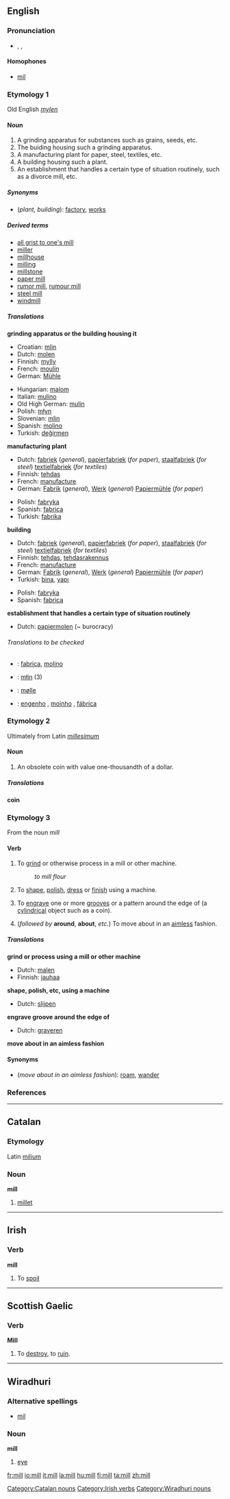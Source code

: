 ==English==

===Pronunciation===
*{{AHD|mĭl}}, {{IPA|/mɪl/}}, {{SAMPA|/mIl/}}

====Homophones====
*[[mil]]

===Etymology 1===
Old English ''[[mylen]]''

====Noun====
{{en-noun}}

# A grinding apparatus for substances such as grains, seeds, etc.
# The buiding housing such a grinding apparatus.
# A manufacturing plant for paper, steel, textiles, etc.
# A building housing such a plant.
# An establishment that handles a certain type of situation routinely, such as a divorce mill, etc.

=====Synonyms=====
*(''plant, building''): [[factory]], [[works]]

=====Derived terms=====
*[[all grist to one's mill]]
*[[miller]]
*[[millhouse]]
*[[milling]]
*[[millstone]]
*[[paper mill]]
*[[rumor mill]], [[rumour mill]]
*[[steel mill]]
*[[windmill]]

=====Translations=====
'''grinding apparatus or the building housing it'''
{{top}}
*Croatian: [[mlin]] {{m}}
*Dutch: [[molen]] {{m}}
*Finnish: [[mylly]]
*French: [[moulin]] {{m}}
*German: [[Mühle]] {{f}}
{{mid}}
*Hungarian: [[malom]]
*Italian: [[mulino]] {{m}}
*Old High German: [[mulin]] {{f}}
*Polish: [[młyn]] {{m}}
*Slovenian: [[mlin]] {{m}}
*Spanish: [[molino]] {{m}}
*Turkish: [[değirmen]]
{{bottom}}

'''manufacturing plant'''
{{top}}
*Dutch: [[fabriek]] {{f}} (''general''), [[papierfabriek]] {{f}} (''for paper''), [[staalfabriek]] (''for steel'') [[textielfabriek]] (''for textiles'')
*Finnish: [[tehdas]]
*French: [[manufacture]] {{f}}
*German: [[Fabrik]] {{f}} (''general''), [[Werk]] {{n}} (''general'') [[Papiermühle]] {{f}} (''for paper'')
{{mid}}
*Polish: [[fabryka]] {{f}}
*Spanish: [[fabrica]] {{f}}
*Turkish: [[fabrika]]
{{bottom}}

'''building'''
{{top}}
*Dutch: [[fabriek]] {{f}} (''general''), [[papierfabriek]] {{f}} (''for paper''), [[staalfabriek]] (''for steel'') [[textielfabriek]] (''for textiles'')
*Finnish: [[tehdas]], [[tehdasrakennus]]
*French: [[manufacture]] {{f}}
*German: [[Fabrik]] {{f}} (''general''), [[Werk]] {{n}} (''general'') [[Papiermühle]] {{f}} (''for paper'')
*Turkish: [[bina]], [[yapı]]
{{mid}}
*Polish: [[fabryka]] {{f}}
*Spanish: [[fabrica]] {{f}}
{{bottom}}

'''establishment that handles a certain type of situation routinely'''
{{top}}
*Dutch: [[papiermolen]] (~ burocracy)
{{mid}}
{{bottom}}

======Translations to be checked======
{{checktrans}}

*{{ttbc|Interlingua}}: [[fabrica]], [[molino]]
*{{ttbc|Kashubian}}: [[młin]] {{m}} (3)
*{{ttbc|Norwegian}}: [[mølle]]
*{{ttbc|Portuguese}}: [[engenho]] {{m}}, [[moinho]] {{m}}, [[fábrica]] {{f}}

===Etymology 2===
Ultimately from Latin ''[[millesimum]]''

====Noun====
{{en-noun}}

# An obsolete coin with value one-thousandth of a dollar.

=====Translations=====
'''coin'''
{{top}}
{{mid}}
{{bottom}}

===Etymology 3===
From the noun ''mill''

====Verb====
{{en-verb}}

# {{transitive}} To [[grind]] or otherwise process in a mill or other machine.
#: ''to mill flour''
# {{transitive}} To [[shape]], [[polish]], [[dress]] or [[finish]] using a machine.
# {{transitive}} To [[engrave]] one or more [[groove]]s or a pattern around the edge of (a [[cylindrical]] object such as a coin).
# {{intransitive}} (''followed by'' '''around''', '''about''', ''etc.'') To move about in an [[aimless]] fashion.

=====Translations=====
'''grind or process using a mill or other machine'''
{{top}}
*Dutch: [[malen]]
*Finnish: [[jauhaa]]
{{mid}}
{{bottom}}

'''shape, polish, etc, using a machine'''
{{top}}
*Dutch: [[slijpen]]
{{mid}}
{{bottom}}

'''engrave groove around the edge of'''
{{top}}
*Dutch: [[graveren]]
{{mid}}
{{bottom}}

'''move about in an aimless fashion'''
{{top}}
{{mid}}
{{bottom}}

====Synonyms====
*(''move about in an aimless fashion''): [[roam]], [[wander]]

===References===
{{R:Century 1911}}
{{R:Webster 1913}}

----

==Catalan==

===Etymology===
Latin [[milium]]

===Noun===
'''mill'''

# [[millet]]

[[Category:Catalan nouns]]

----

==Irish==

===Verb===
'''mill'''

# To [[spoil]]

[[Category:Irish verbs]]

----

==Scottish Gaelic==

===Verb===
'''Mill'''

# To [[destroy]], to [[ruin]].

----

==Wiradhuri==

===Alternative spellings===
*[[mil]]

===Noun===
'''mill'''

# [[eye]]

[[Category:Wiradhuri nouns]]

[[fr:mill]]
[[io:mill]]
[[it:mill]]
[[la:mill]]
[[hu:mill]]
[[fi:mill]]
[[ta:mill]]
[[zh:mill]]